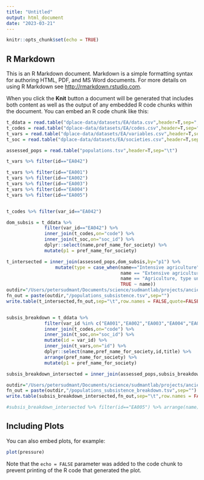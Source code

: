 ```yaml
---
title: "Untitled"
output: html_document
date: "2023-03-21"
---
```


```r
knitr::opts_chunk$set(echo = TRUE)
```

## R Markdown

This is an R Markdown document. Markdown is a simple formatting syntax for authoring HTML, PDF, and MS Word documents. For more details on using R Markdown see <http://rmarkdown.rstudio.com>.

When you click the **Knit** button a document will be generated that includes both content as well as the output of any embedded R code chunks within the document. You can embed an R code chunk like this:

```r

t_ddata = read.table("dplace-data/datasets/EA/data.csv",header=T,sep=",",quote='"')
t_codes = read.table("dplace-data/datasets/EA/codes.csv",header=T,sep=",",quote='"')
t_vars = read.table("dplace-data/datasets/EA/variables.csv",header=T,sep=",",quote='"')
t_soc = read.table("dplace-data/datasets/EA/societies.csv",header=T,sep=",",quote='"') %>% mutate(soc_id=id)

assessed_pops = read.table("populations.tsv",header=T,sep="\t")

t_vars %>% filter(id=="EA042")

t_vars %>% filter(id=="EA001")
t_vars %>% filter(id=="EA002")
t_vars %>% filter(id=="EA003")
t_vars %>% filter(id=="EA004")
t_vars %>% filter(id=="EA005")


t_codes %>% filter(var_id=="EA042")

dom_subsis = t_ddata %>% 
              filter(var_id=="EA042") %>%
              inner_join(t_codes,on="code") %>%
              inner_join(t_soc,on="soc_id") %>%
              dplyr::select(name,pref_name_for_society) %>%
              mutate(p1 = pref_name_for_society)

t_intersected = inner_join(assessed_pops,dom_subsis,by="p1") %>%
                  mutate(type = case_when(name=="Intensive agriculture" ~ "Agriculture",
                                          name == "Extensive agriculture" ~ "Agriculture",
                                          name == "Agriculture, type unknown" ~ "Agriculture",
                                          TRUE ~ name))
outdir="/Users/petersudmant/Documents/science/sudmantlab/projects/ancient_DNA/amylase/amylase_diversity_project/read_depth_genotyping/genotyping/metadata"
fn_out = paste(outdir,"/populations_subsistence.tsv",sep="")
write.table(t_intersected,fn_out,sep="\t",row.names = FALSE,quote=FALSE)


subsis_breakdown = t_ddata %>% 
              filter(var_id %in% c("EA001","EA002","EA003","EA004","EA005")) %>%
              inner_join(t_codes,on="code") %>%
              inner_join(t_soc,on="soc_id") %>%
              mutate(id = var_id) %>%
              inner_join(t_vars,on="id") %>%
              dplyr::select(name,pref_name_for_society,id,title) %>%
              arrange(pref_name_for_society) %>%
              mutate(p1 = pref_name_for_society)

subsis_breakdown_intersected = inner_join(assessed_pops,subsis_breakdown,by="p1") 

outdir="/Users/petersudmant/Documents/science/sudmantlab/projects/ancient_DNA/amylase/amylase_diversity_project/read_depth_genotyping/genotyping/metadata"
fn_out = paste(outdir,"/populations_subsistence_breakdown.tsv",sep="")
write.table(subsis_breakdown_intersected,fn_out,sep="\t",row.names = FALSE,quote=FALSE)

#subsis_breakdown_intersected %>% filter(id=="EA005") %>% arrange(name)
```

## Including Plots

You can also embed plots, for example:

```r
plot(pressure)
```

Note that the `echo = FALSE` parameter was added to the code chunk to prevent printing of the R code that generated the plot.
